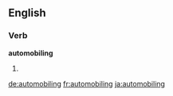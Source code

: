 ==English==

===Verb===
'''automobiling'''

# {{context|dated}} {{present participle of|automobile}}

[[de:automobiling]]
[[fr:automobiling]]
[[ja:automobiling]]